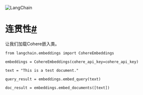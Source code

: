 

<Head>
  <script>
    {
      `(function() {
         var _hmt = _hmt || [];
(function() {
  var hm = document.createElement("script");
  hm.src = "https://hm.baidu.com/hm.js?e60fb290e204e04c5cb6f79b0ac1e697";
  var s = document.getElementsByTagName("script")[0]; 
  s.parentNode.insertBefore(hm, s);
})();
       })();`
    }
  </script>
</Head>

![LangChain](https://pica.zhimg.com/50/v2-56e8bbb52aa271012541c1fe1ceb11a2_r.gif)





连贯性[#](#cohere "Permalink to this headline")
============================================

让我们加载Cohere嵌入类。

```
from langchain.embeddings import CohereEmbeddings

```

```
embeddings = CohereEmbeddings(cohere_api_key=cohere_api_key)

```

```
text = "This is a test document."

```

```
query_result = embeddings.embed_query(text)

```

```
doc_result = embeddings.embed_documents([text])

```

